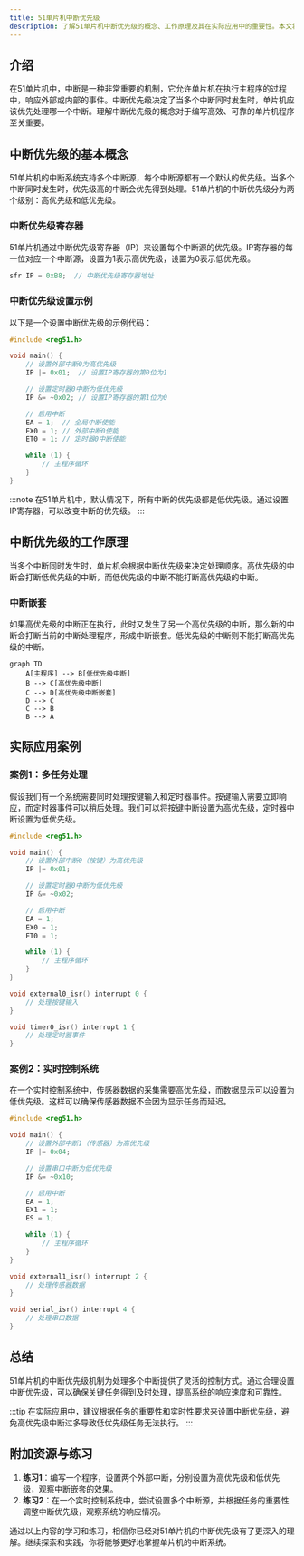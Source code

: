 ```yaml
---
title: 51单片机中断优先级
description: 了解51单片机中断优先级的概念、工作原理及其在实际应用中的重要性。本文将通过代码示例和实际案例，帮助初学者掌握中断优先级的使用方法。
---
```


## 介绍

在51单片机中，中断是一种非常重要的机制，它允许单片机在执行主程序的过程中，响应外部或内部的事件。中断优先级决定了当多个中断同时发生时，单片机应该优先处理哪一个中断。理解中断优先级的概念对于编写高效、可靠的单片机程序至关重要。

## 中断优先级的基本概念

51单片机的中断系统支持多个中断源，每个中断源都有一个默认的优先级。当多个中断同时发生时，优先级高的中断会优先得到处理。51单片机的中断优先级分为两个级别：高优先级和低优先级。

### 中断优先级寄存器

51单片机通过中断优先级寄存器（IP）来设置每个中断源的优先级。IP寄存器的每一位对应一个中断源，设置为1表示高优先级，设置为0表示低优先级。

```c
sfr IP = 0xB8;  // 中断优先级寄存器地址
```

### 中断优先级设置示例

以下是一个设置中断优先级的示例代码：

```c
#include <reg51.h>

void main() {
    // 设置外部中断0为高优先级
    IP |= 0x01;  // 设置IP寄存器的第0位为1

    // 设置定时器0中断为低优先级
    IP &= ~0x02; // 设置IP寄存器的第1位为0

    // 启用中断
    EA = 1;  // 全局中断使能
    EX0 = 1; // 外部中断0使能
    ET0 = 1; // 定时器0中断使能

    while (1) {
        // 主程序循环
    }
}
```

:::note
在51单片机中，默认情况下，所有中断的优先级都是低优先级。通过设置IP寄存器，可以改变中断的优先级。
:::

## 中断优先级的工作原理

当多个中断同时发生时，单片机会根据中断优先级来决定处理顺序。高优先级的中断会打断低优先级的中断，而低优先级的中断不能打断高优先级的中断。

### 中断嵌套

如果高优先级的中断正在执行，此时又发生了另一个高优先级的中断，那么新的中断会打断当前的中断处理程序，形成中断嵌套。低优先级的中断则不能打断高优先级的中断。

```mermaid
graph TD
    A[主程序] --> B[低优先级中断]
    B --> C[高优先级中断]
    C --> D[高优先级中断嵌套]
    D --> C
    C --> B
    B --> A
```

## 实际应用案例

### 案例1：多任务处理

假设我们有一个系统需要同时处理按键输入和定时器事件。按键输入需要立即响应，而定时器事件可以稍后处理。我们可以将按键中断设置为高优先级，定时器中断设置为低优先级。

```c
#include <reg51.h>

void main() {
    // 设置外部中断0（按键）为高优先级
    IP |= 0x01;

    // 设置定时器0中断为低优先级
    IP &= ~0x02;

    // 启用中断
    EA = 1;
    EX0 = 1;
    ET0 = 1;

    while (1) {
        // 主程序循环
    }
}

void external0_isr() interrupt 0 {
    // 处理按键输入
}

void timer0_isr() interrupt 1 {
    // 处理定时器事件
}
```

### 案例2：实时控制系统

在一个实时控制系统中，传感器数据的采集需要高优先级，而数据显示可以设置为低优先级。这样可以确保传感器数据不会因为显示任务而延迟。

```c
#include <reg51.h>

void main() {
    // 设置外部中断1（传感器）为高优先级
    IP |= 0x04;

    // 设置串口中断为低优先级
    IP &= ~0x10;

    // 启用中断
    EA = 1;
    EX1 = 1;
    ES = 1;

    while (1) {
        // 主程序循环
    }
}

void external1_isr() interrupt 2 {
    // 处理传感器数据
}

void serial_isr() interrupt 4 {
    // 处理串口数据
}
```

## 总结

51单片机的中断优先级机制为处理多个中断提供了灵活的控制方式。通过合理设置中断优先级，可以确保关键任务得到及时处理，提高系统的响应速度和可靠性。

:::tip
在实际应用中，建议根据任务的重要性和实时性要求来设置中断优先级，避免高优先级中断过多导致低优先级任务无法执行。
:::

## 附加资源与练习

1. **练习1**：编写一个程序，设置两个外部中断，分别设置为高优先级和低优先级，观察中断嵌套的效果。
2. **练习2**：在一个实时控制系统中，尝试设置多个中断源，并根据任务的重要性调整中断优先级，观察系统的响应情况。

通过以上内容的学习和练习，相信你已经对51单片机的中断优先级有了更深入的理解。继续探索和实践，你将能够更好地掌握单片机的中断系统。